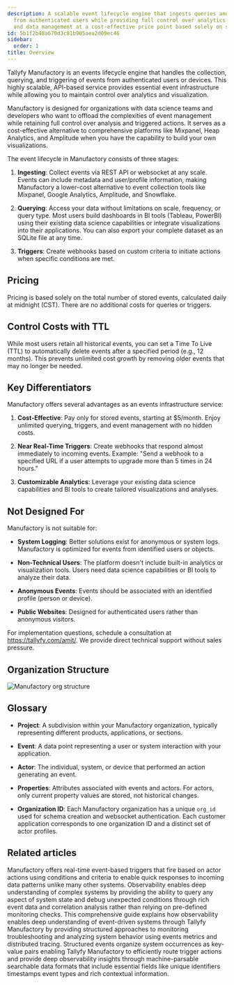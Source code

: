 ```yaml
---
description: A scalable event lifecycle engine that ingests queries and triggers events
  from authenticated users while providing full control over analytics visualization
  and data management at a cost-effective price point based solely on stored events.
id: 5b1f2b48a670d3c81b905aea2d09ec46
sidebar:
  order: 1
title: Overview
---
```


Tallyfy Manufactory is an events lifecycle engine that handles the collection, querying, and triggering of events from authenticated users or devices. This highly scalable, API-based service provides essential event infrastructure while allowing you to maintain control over analytics and visualization.

Manufactory is designed for organizations with data science teams and developers who want to offload the complexities of event management while retaining full control over analysis and triggered actions. It serves as a cost-effective alternative to comprehensive platforms like Mixpanel, Heap Analytics, and Amplitude when you have the capability to build your own visualizations.

The event lifecycle in Manufactory consists of three stages:

1. **Ingesting**: Collect events via REST API or websocket at any scale. Events can include metadata and user/profile information, making Manufactory a lower-cost alternative to event collection tools like Mixpanel, Google Analytics, Amplitude, and Snowflake.

2. **Querying**: Access your data without limitations on scale, frequency, or query type. Most users build dashboards in BI tools (Tableau, PowerBI) using their existing data science capabilities or integrate visualizations into their applications. You can also export your complete dataset as an SQLite file at any time.

3. **Triggers**: Create webhooks based on custom criteria to initiate actions when specific conditions are met.

## Pricing

Pricing is based solely on the total number of stored events, calculated daily at midnight (CST). There are no additional costs for queries or triggers.

## Control Costs with TTL

While most users retain all historical events, you can set a Time To Live (TTL) to automatically delete events after a specified period (e.g., 12 months). This prevents unlimited cost growth by removing older events that may no longer be needed.

## Key Differentiators

Manufactory offers several advantages as an events infrastructure service:

1. **Cost-Effective**: Pay only for stored events, starting at $5/month. Enjoy unlimited querying, triggers, and event management with no hidden costs.

2. **Near Real-Time Triggers**: Create webhooks that respond almost immediately to incoming events. Example: "Send a webhook to a specified URL if a user attempts to upgrade more than 5 times in 24 hours."

3. **Customizable Analytics**: Leverage your existing data science capabilities and BI tools to create tailored visualizations and analyses.

## Not Designed For

Manufactory is not suitable for:

* **System Logging**: Better solutions exist for anonymous or system logs. Manufactory is optimized for events from identified users or objects.

* **Non-Technical Users**: The platform doesn't include built-in analytics or visualization tools. Users need data science capabilities or BI tools to analyze their data.

* **Anonymous Events**: Events should be associated with an identified profile (person or device).

* **Public Websites**: Designed for authenticated users rather than anonymous visitors.

For implementation questions, schedule a consultation at https://tallyfy.com/amit/. We provide direct technical support without sales pressure.

## Organization Structure

![Manufactory org structure](https://screenshots.tallyfy.com/manufactory-org-structure-v1.png)

## Glossary

* **Project**: A subdivision within your Manufactory organization, typically representing different products, applications, or sections.

* **Event**: A data point representing a user or system interaction with your application.

* **Actor**: The individual, system, or device that performed an action generating an event.

* **Properties**: Attributes associated with events and actors. For actors, only current property values are stored, not historical changes.

* **Organization ID**: Each Manufactory organization has a unique `org_id` used for schema creation and websocket authentication. Each customer application corresponds to one organization ID and a distinct set of actor profiles.


## Related articles
<CardGrid>
<LinkTitleCard header="<b>Manufactory > Triggers</b>" href="/products/manufactory/triggers/" > Manufactory offers real-time event-based triggers that fire based on actor actions using conditions and criteria to enable quick responses to incoming data patterns unlike many other systems. </LinkTitleCard>
<LinkTitleCard header="<b>Best Practices > What is observability?</b>" href="/products/manufactory/best-practices/what-is-observability/" > Observability enables deep understanding of complex systems by providing the ability to query any aspect of system state and debug unexpected conditions through rich event data and correlation analysis rather than relying on pre-defined monitoring checks. </LinkTitleCard>
<LinkTitleCard header="<b>Manufactory > Introduction to observability best practices</b>" href="/products/manufactory/best-practices/" > This comprehensive guide explains how observability enables deep understanding of event-driven systems through Tallyfy Manufactory by providing structured approaches to monitoring troubleshooting and analyzing system behavior using events metrics and distributed tracing. </LinkTitleCard>
<LinkTitleCard header="<b>Best Practices > Understanding structured events</b>" href="/products/manufactory/best-practices/understanding-structured-events/" > Structured events organize system occurrences as key-value pairs enabling Tallyfy Manufactory to efficiently route trigger actions and provide deep observability insights through machine-parsable searchable data formats that include essential fields like unique identifiers timestamps event types and rich contextual information. </LinkTitleCard>
</CardGrid>